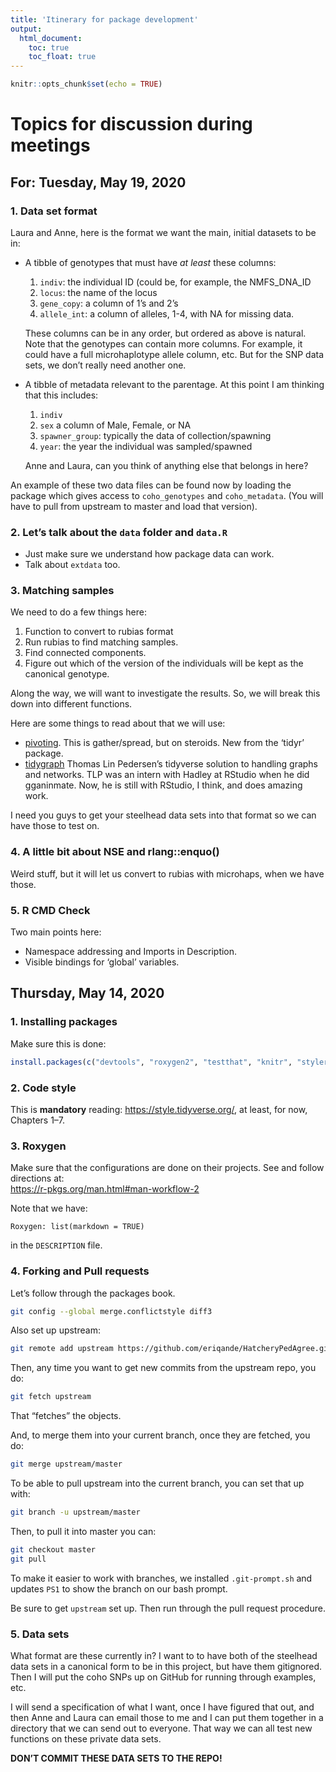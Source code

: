 ```yaml
---
title: 'Itinerary for package development'
output: 
  html_document:
    toc: true
    toc_float: true
---
```


```r
knitr::opts_chunk$set(echo = TRUE)
```




# Topics for discussion during meetings

## For: Tuesday, May 19, 2020

### 1. Data set format

Laura and Anne, here is the format we want the main, initial datasets to be in:

* A tibble of genotypes that must have _at least_ these columns:
    1. `indiv`: the individual ID (could be, for example, the NMFS_DNA_ID
    2. `locus`: the name of the locus
    3. `gene_copy`: a column of 1's and 2's
    4. `allele_int`: a column of alleles, 1-4, with NA for missing data.
    
    These columns can be in any order, but ordered as above is natural.
Note that the genotypes can contain more columns.  For example, it could have a full
microhaplotype allele column, etc.  But for the SNP data sets, we don't really
need another one.

* A tibble of metadata relevant to the parentage. At this point I am thinking
that this includes:
    1. `indiv`
    2. `sex` a column of Male, Female, or NA
    3. `spawner_group`: typically the data of collection/spawning
    4. `year`: the year the individual was sampled/spawned
    
    Anne and Laura, can you think of anything else that belongs in here?
    
An example of these two data files can be found now by loading the package
which gives access to `coho_genotypes` and `coho_metadata`.  (You will have to pull
from upstream to master and load that version).

### 2. Let's talk about the `data` folder and `data.R`

* Just make sure we understand how package data can work.
* Talk about `extdata` too.

### 3. Matching samples

We need to do a few things here:

1. Function to convert to rubias format
2. Run rubias to find matching samples.
3. Find connected components.
4. Figure out which of the version of the individuals will be kept as the
canonical genotype.  

Along the way, we will want to investigate the results.  So, we will break this
down into different functions.

Here are some things to read about that we will use:

* [pivoting](https://tidyr.tidyverse.org/articles/pivot.html).  This is gather/spread, but on steroids.  New
from the 'tidyr' package.
* [tidygraph](https://www.data-imaginist.com/2017/introducing-tidygraph/) Thomas Lin Pedersen's tidyverse 
solution to handling graphs and networks. TLP was an intern with Hadley at RStudio when he did gganinmate.
Now, he is still with RStudio, I think, and does amazing work.

I need you guys to get your steelhead data sets into that format so we can
have those to test on.


### 4. A little bit about NSE and rlang::enquo()

Weird stuff, but it will let us convert to rubias with microhaps, when we have those.

### 5. R CMD Check

Two main points here:

* Namespace addressing and Imports in Description.
* Visible bindings for 'global' variables.




## Thursday, May 14, 2020

### 1. Installing packages

Make sure this is done:
```r
install.packages(c("devtools", "roxygen2", "testthat", "knitr", "styler"))
```

### 2. Code style

This is **mandatory** reading: 
[https://style.tidyverse.org/](https://style.tidyverse.org/), at least, for
now, Chapters 1--7.

### 3. Roxygen

Make sure that the configurations are done on their projects. See and
follow directions at:  
[https://r-pkgs.org/man.html#man-workflow-2](https://r-pkgs.org/man.html#man-workflow-2)

Note that we have:
```
Roxygen: list(markdown = TRUE)
```
in the `DESCRIPTION` file.


### 4. Forking and Pull requests

Let's follow through the packages book.

```sh
git config --global merge.conflictstyle diff3
```

Also set up upstream:
```sh
git remote add upstream https://github.com/eriqande/HatcheryPedAgree.git
```

Then, any time you want to get new commits from the upstream repo, you do:
```sh
git fetch upstream
```
That "fetches" the objects.

And, to merge them into your current branch, once they are fetched, you do:
```sh
git merge upstream/master
```

To be able to pull upstream into the current branch, you can set that up
with:
```sh
git branch -u upstream/master   
```

Then, to pull it into master you can:
```sh
git checkout master
git pull
```

To make it easier to work with branches, we installed
`.git-prompt.sh` and updates `PS1` to show the branch on our
bash prompt.




Be sure to get `upstream` set up.  Then run through the pull request procedure.


### 5. Data sets 

What format are these currently in?  I want to to have both of
the steelhead data sets in a canonical form to be in this project,
but have them gitignored. Then I will put the coho SNPs up on GitHub
for running through examples, etc.

I will send a specification of what I want, once I have figured
that out, and then Anne and Laura can email those to me and I can put them
together in a directory that we can send out to everyone.  That way we
can all test new functions on these private data sets.

**DON'T COMMIT THESE DATA SETS TO THE REPO!**



